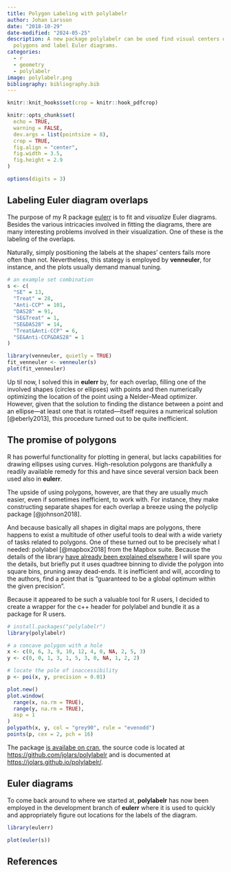 ```yaml
---
title: Polygon Labeling with polylabelr
author: Johan Larsson
date: "2018-10-29"
date-modified: "2024-05-25"
description: A new package polylabelr can be used find visual centers of
  polygons and label Euler diagrams.
categories:
  - r
  - geometry
  - polylabelr
image: polylabelr.png
bibliography: bibliography.bib
---
```


```r
knitr::knit_hooks$set(crop = knitr::hook_pdfcrop)

knitr::opts_chunk$set(
  echo = TRUE,
  warning = FALSE,
  dev.args = list(pointsize = 8),
  crop = TRUE,
  fig.align = "center",
  fig.width = 3.5,
  fig.height = 2.9
)

options(digits = 3)
```

## Labeling Euler diagram overlaps

The purpose of my R package [eulerr](https://github.com/jolars/eulerr)
is to fit and *visualize* Euler diagrams. Besides the various intricacies 
involved in fitting the diagrams, there are many interesting
problems involved in their visualization. One of these is the labeling of the 
overlaps.

Naturally, simply positioning the labels at the shapes' centers
fails more often than not. Nevertheless, this stategy is employed by
**venneuler**, for instance, and the plots usually demand
manual tuning.

```r
# an example set combination
s <- c(
  "SE" = 13,
  "Treat" = 28,
  "Anti-CCP" = 101,
  "DAS28" = 91,
  "SE&Treat" = 1,
  "SE&DAS28" = 14,
  "Treat&Anti-CCP" = 6,
  "SE&Anti-CCP&DAS28" = 1
)

library(venneuler, quietly = TRUE)
fit_venneuler <- venneuler(s)
plot(fit_venneuler)
```

Up til now, I solved this in **eulerr** by, for each overlap,
filling one of the involved shapes (circles or ellipses) with points
and then numerically optimizing the location of the point using a
Nelder--Mead optimizer. However, given that the solution to
finding the distance between a point and an ellipse---at least one that
is rotated---itself requires a numerical solution [@eberly2013], this procedure
turned out to be quite inefficient.

## The promise of polygons

R has powerful functionality for plotting in general, but lacks 
capabilities for drawing ellipses using curves. High-resolution 
polygons are thankfully a readily available remedy for this and have
since several version back been used also in **eulerr**. 

The upside of using polygons, however, are that they are usually
much easier, even if sometimes inefficient,
to work with. For instance, they make constructing separate shapes
for each overlap a breeze using the polyclip package [@johnson2018].

And because basically all shapes in digital maps are polygons,
there happens to exist a multitude of other useful tools to deal with
a wide variety of tasks related to polygons. One of these turned out
to be precisely what I needed: polylabel [@mapbox2018] from the Mapbox suite.
Because the details of the library
[have already been explained elsewhere](https://blog.mapbox.com/a-new-algorithm-for-finding-a-visual-center-of-a-polygon-7c77e6492fbc)
I will spare you the details, but briefly put it uses quadtree
binning to divide the polygon into square bins, pruning away dead-ends.
It is inefficient and will, according to the authors, find
a point that is "guaranteed to be a global optimum within the given precision".

Because it appeared to be such a valuable tool for R users, I decided
to create a wrapper for the c++ header for polylabel and bundle it as a package for R users.

```r
# install.packages("polylabelr")
library(polylabelr)

# a concave polygon with a hole
x <- c(0, 6, 3, 9, 10, 12, 4, 0, NA, 2, 5, 3)
y <- c(0, 0, 1, 3, 1, 5, 3, 0, NA, 1, 2, 2)

# locate the pole of inaccessibility
p <- poi(x, y, precision = 0.01)

plot.new()
plot.window(
  range(x, na.rm = TRUE),
  range(y, na.rm = TRUE),
  asp = 1
)
polypath(x, y, col = "grey90", rule = "evenodd")
points(p, cex = 2, pch = 16)
```

The package [is availabe on cran](https://CRAN.R-project.org/package=polylabelr),
the source code is located at <https://github.com/jolars/polylabelr> and
is documented at <https://jolars.github.io/polylabelr/>.

## Euler diagrams

To come back around to where we started at, **polylabelr** has now been
employed in the development branch 
of **eulerr** where it is used to quickly and appropriately 
figure out locations for the labels of the diagram.

```r
library(eulerr)

plot(euler(s))
```

## References
